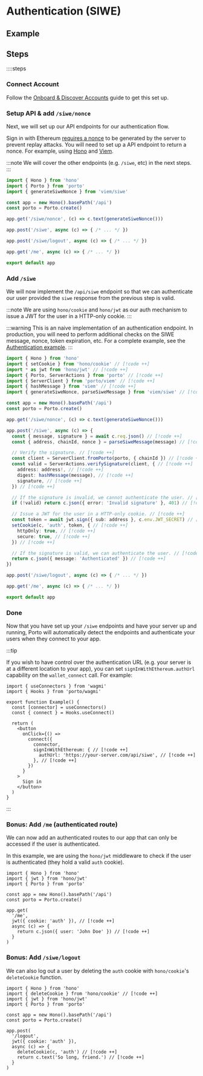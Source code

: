
# Authentication (SIWE)

## Example

<GuideDemoContainer src="ithacaxyz/porto/tree/main/examples/authentication">
  <Example />
</GuideDemoContainer>

## Steps

::::steps

### Connect Account

Follow the [Onboard & Discover Accounts](/sdk/guides/discover-accounts) guide to get this set up.

### Setup API & add `/siwe/nonce`

Next, we will set up our API endpoints for our authentication flow.

Sign in with Ethereum [requires a nonce](https://eips.ethereum.org/EIPS/eip-4361#message-fields) to be generated by the server to prevent replay attacks. You will need to set up a API endpoint to return a nonce. For example, using [Hono](https://hono.dev) and [Viem](https://viem.sh).

:::note
We will cover the other endpoints (e.g. `/siwe`, etc) in the next steps.
:::

```ts
import { Hono } from 'hono'
import { Porto } from 'porto'
import { generateSiweNonce } from 'viem/siwe'

const app = new Hono().basePath('/api')
const porto = Porto.create()

app.get('/siwe/nonce', (c) => c.text(generateSiweNonce()))

app.post('/siwe', async (c) => { /* ... */ })

app.post('/siwe/logout', async (c) => { /* ... */ })

app.get('/me', async (c) => { /* ... */ })

export default app
```

### Add `/siwe`

We will now implement the `/api/siwe` endpoint so that we can authenticate our user provided
the `siwe` response from the previous step is valid.

:::note
We are using `hono/cookie` and `hono/jwt` as our auth mechanism to issue a JWT for the user in a HTTP-only cookie.
:::

:::warning
This is an naive implementation of an authentication endpoint. In production, you will need to perform additional
checks on the SIWE message, nonce, token expiration, etc. For a complete example, see the [Authentication example](https://github.com/ithacaxyz/porto/blob/main/examples/authentication/worker/index.ts).
:::

```ts
import { Hono } from 'hono'
import { setCookie } from 'hono/cookie' // [!code ++]
import * as jwt from 'hono/jwt' // [!code ++]
import { Porto, ServerActions } from 'porto' // [!code ++]
import { ServerClient } from 'porto/viem' // [!code ++]
import { hashMessage } from 'viem' // [!code ++]
import { generateSiweNonce, parseSiweMessage } from 'viem/siwe' // [!code ++]

const app = new Hono().basePath('/api')
const porto = Porto.create()

app.get('/siwe/nonce', (c) => c.text(generateSiweNonce()))

app.post('/siwe', async (c) => { 
  const { message, signature } = await c.req.json() // [!code ++]
  const { address, chainId, nonce } = parseSiweMessage(message) // [!code ++]

  // Verify the signature. // [!code ++]
  const client = ServerClient.fromPorto(porto, { chainId }) // [!code ++]
  const valid = ServerActions.verifySignature(client, { // [!code ++]
    address: address!, // [!code ++]
    digest: hashMessage(message), // [!code ++]
    signature, // [!code ++]
  }) // [!code ++]

  // If the signature is invalid, we cannot authenticate the user. // [!code ++]
  if (!valid) return c.json({ error: 'Invalid signature' }, 401) // [!code ++]

  // Issue a JWT for the user in a HTTP-only cookie. // [!code ++]
  const token = await jwt.sign({ sub: address }, c.env.JWT_SECRET) // [!code ++]
  setCookie(c, 'auth', token, { // [!code ++]
    httpOnly: true, // [!code ++]
    secure: true, // [!code ++]
  }) // [!code ++]

  // If the signature is valid, we can authenticate the user. // [!code ++]
  return c.json({ message: 'Authenticated' }) // [!code ++]
})

app.post('/siwe/logout', async (c) => { /* ... */ })

app.get('/me', async (c) => { /* ... */ })

export default app
```

### Done

Now that you have set up your `/siwe` endpoints and have your server up and running,
Porto will automatically detect the endpoints and authenticate your users when they connect
to your app.

:::tip

If you wish to have control over the authentication URL (e.g. your server is at a different location to your app),
you can set `signInWithEthereum.authUrl` capability on the `wallet_connect` call. For example:

```tsx
import { useConnectors } from 'wagmi'
import { Hooks } from 'porto/wagmi'

export function Example() {
  const [connector] = useConnectors()
  const { connect } = Hooks.useConnect()

  return (
    <button 
      onClick={() => 
        connect({
          connector, 
          signInWithEthereum: { // [!code ++]
            authUrl: 'https://your-server.com/api/siwe', // [!code ++]
          }, // [!code ++]
        })
      }
    >
      Sign in
    </button>
  )
}
```

:::

### Bonus: Add `/me` (authenticated route)

We can now add an authenticated routes to our app that can only be accessed if the user is authenticated.

In this example, we are using the `hono/jwt` middleware to check if the user is authenticated (they hold a valid `auth` cookie).

```tsx
import { Hono } from 'hono'
import { jwt } from 'hono/jwt'
import { Porto } from 'porto'

const app = new Hono().basePath('/api')
const porto = Porto.create()

app.get(
  '/me', 
  jwt({ cookie: 'auth' }), // [!code ++]
  async (c) => {
    return c.json({ user: 'John Doe' }) // [!code ++]
  }
)
```

### Bonus: Add `/siwe/logout`

We can also log out a user by deleting the `auth` cookie with `hono/cookie`'s `deleteCookie` function.

```tsx
import { Hono } from 'hono'
import { deleteCookie } from 'hono/cookie' // [!code ++]
import { jwt } from 'hono/jwt'
import { Porto } from 'porto'

const app = new Hono().basePath('/api')
const porto = Porto.create()

app.post(
  '/logout', 
  jwt({ cookie: 'auth' }),
  async (c) => {
    deleteCookie(c, 'auth') // [!code ++]
    return c.text('So long, friend.') // [!code ++]
  }
)
```
